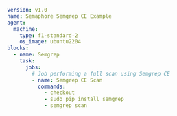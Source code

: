 ```yaml
version: v1.0
name: Semaphore Semgrep CE Example
agent:
  machine:
    type: f1-standard-2
    os_image: ubuntu2204
blocks:
  - name: Semgrep
    task:
      jobs:
        # Job performing a full scan using Semgrep CE
        - name: Semgrep CE Scan
          commands:
            - checkout
            - sudo pip install semgrep
            - semgrep scan
```
